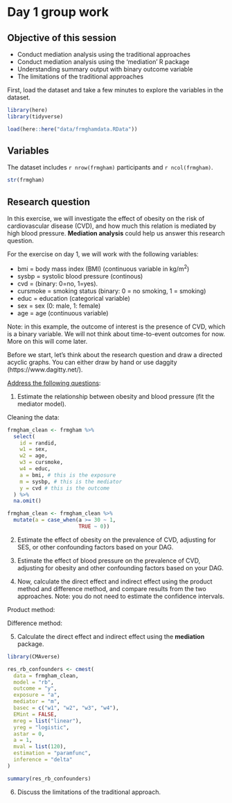 # Day 1 group work

::: callout-note
## Objective of this session

-   Conduct mediation analysis using the traditional approaches
-   Conduct mediation analysis using the 'mediation' R package
-   Understanding summary output with binary outcome variable
-   The limitations of the traditional approaches
:::

First, load the dataset and take a few minutes to explore the variables
in the dataset.

```r
library(here)
library(tidyverse)

load(here::here("data/frmghamdata.RData"))
```

## Variables

The dataset includes `r nrow(frmgham)` participants and
`r ncol(frmgham)`.

```r
str(frmgham)
```

## Research question

In this exercise, we will investigate the effect of obesity on the risk
of cardiovascular disease (CVD), and how much this relation is mediated
by high blood pressure. **Mediation analysis** could help us answer this
research question.

For the exercise on day 1, we will work with the following variables:

-   bmi = body mass index (BMI) (continuous variable in kg/m^2^)
-   sysbp = systolic blood pressure (continous)
-   cvd = (binary: 0=no, 1=yes).
-   cursmoke = smoking status (binary: 0 = no smoking, 1 = smoking)
-   educ = education (categorical variable)
-   sex = sex (0: male, 1: female)
-   age = age (continuous variable)

Note: in this example, the outcome of interest is the presence of CVD,
which is a binary variable. We will not think about time-to-event
outcomes for now. More on this will come later.

Before we start, let's think about the research question and draw a
directed acyclic graphs. You can either draw by hand or use daggity
(https://www.dagitty.net/).

[Address the following questions]{.underline}:

1.  Estimate the relationship between obesity and blood pressure (fit
    the mediator model).

Cleaning the data:

```r
frmgham_clean <- frmgham %>%
  select(
    id = randid, 
    w1 = sex,
    w2 = age,
    w3 = cursmoke,
    w4 = educ,
    a = bmi, # this is the exposure
    m = sysbp, # this is the mediator
    y = cvd # this is the outcome
  ) %>% 
  na.omit()

frmgham_clean <- frmgham_clean %>%
  mutate(a = case_when(a >= 30 ~ 1,
                       TRUE ~ 0))

```

2.  Estimate the effect of obesity on the prevalence of CVD, adjusting
    for SES, or other confounding factors based on your DAG.

3.  Estimate the effect of blood pressure on the prevalence of CVD,
    adjusting for obesity and other confounding factors based on your
    DAG.

4.  Now, calculate the direct effect and indirect effect using the
    product method and difference method, and compare results from the
    two approaches. Note: you do not need to estimate the confidence
    intervals.

Product method:

Difference method:

5.  Calculate the direct effect and indirect effect using the
    **mediation** package.

```r
library(CMAverse)

res_rb_confounders <- cmest(
  data = frmgham_clean,
  model = "rb",
  outcome = "y",
  exposure = "a",
  mediator = "m",
  basec = c("w1", "w2", "w3", "w4"),
  EMint = FALSE,
  mreg = list("linear"),
  yreg = "logistic",
  astar = 0,
  a = 1,
  mval = list(120),
  estimation = "paramfunc",
  inference = "delta"
)

summary(res_rb_confounders)
```

6.  Discuss the limitations of the traditional approach.
